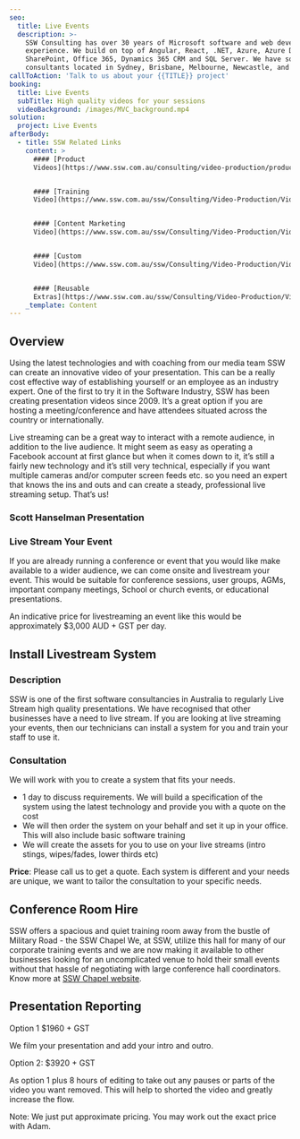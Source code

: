 ```yaml
---
seo:
  title: Live Events
  description: >-
    SSW Consulting has over 30 years of Microsoft software and web development
    experience. We build on top of Angular, React, .NET, Azure, Azure DevOps,
    SharePoint, Office 365, Dynamics 365 CRM and SQL Server. We have software
    consultants located in Sydney, Brisbane, Melbourne, Newcastle, and China.
callToAction: 'Talk to us about your {{TITLE}} project'
booking:
  title: Live Events
  subTitle: High quality videos for your sessions
  videoBackground: /images/MVC_background.mp4
solution:
  project: Live Events
afterBody:
  - title: SSW Related Links
    content: >
      #### [Product
      Videos](https://www.ssw.com.au/consulting/video-production/product-videos)


      #### [Training
      Video](https://www.ssw.com.au/ssw/Consulting/Video-Production/Video-Production-Training.aspx)


      #### [Content Marketing
      Video](https://www.ssw.com.au/ssw/Consulting/Video-Production/Video-Production-Content-Marketing.aspx)


      #### [Custom
      Video](https://www.ssw.com.au/ssw/Consulting/Video-Production/Video-Production-Custom-Video.aspx)


      #### [Reusable
      Extras](https://www.ssw.com.au/ssw/Consulting/Video-Production/Video-Production-Reusable-Extras.aspx)
    _template: Content
---
```


## Overview

Using the latest technologies and with coaching from our media team SSW can create an innovative video of your presentation. This can be a really cost effective way of establishing yourself or an employee as an industry expert. One of the first to try it in the Software Industry, SSW has been creating presentation videos since 2009. It’s a great option if you are hosting a meeting/conference and have attendees situated across the country or internationally.

Live streaming can be a great way to interact with a remote audience, in addition to the live audience. It might seem as easy as operating a Facebook account at first glance but when it comes down to it, it’s still a fairly new technology and it’s still very technical, especially if you want multiple cameras and/or computer screen feeds etc. so you need an expert that knows the ins and outs and can create a steady, professional live streaming setup. That’s us!

### Scott Hanselman Presentation

<VideoEmbed url="https://player.vimeo.com/video/121205693" />

### Live Stream Your Event

If you are already running a conference or event that you would like make available to a wider audience, we can come onsite and livestream your event. This would be suitable for conference sessions, user groups, AGMs, important company meetings, School or church events, or educational presentations.

An indicative price for livestreaming an event like this would be approximately $3,000 AUD + GST per day.

## Install Livestream System

### Description

SSW is one of the first software consultancies in Australia to regularly Live Stream high quality presentations. We have recognised that other businesses have a need to live stream. If you are looking at live streaming your events, then our technicians can install a system for you and train your staff to use it.

### Consultation

We will work with you to create a system that fits your needs.

* 1 day to discuss requirements. We will build a specification of the system using the latest technology and provide you with a quote on the cost
* We will then order the system on your behalf and set it up in your office. This will also include basic software training
* We will create the assets for you to use on your live streams (intro stings, wipes/fades, lower thirds etc)

**Price**: Please call us to get a quote. Each system is different and your needs are unique, we want to tailor the consultation to your specific needs.

## Conference Room Hire

SSW offers a spacious and quiet training room away from the bustle of Military Road - the SSW Chapel We, at SSW, utilize this hall for many of our corporate training events and we are now making it available to other businesses looking for an uncomplicated venue to hold their small events without that hassle of negotiating with large conference hall coordinators. Know more at [SSW Chapel website](https://www.ssw.com.au/ssw/Events/Venues/Hire-Conference-Room.aspx).



## Presentation Reporting

Option 1 $1960 + GST

We film your presentation and add your intro and outro.

Option 2: $3920 + GST

As option 1 plus 8 hours of editing to take out any pauses or parts of the video you want removed. This will help to shorted the video and greatly increase the flow.

Note: We just put approximate pricing. You may work out the exact price with Adam.
